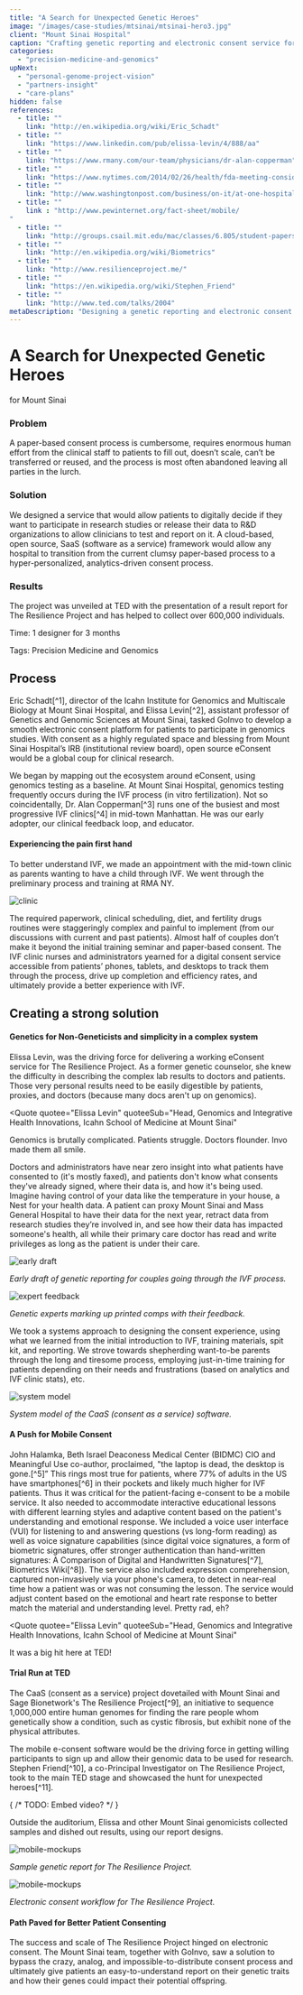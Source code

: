 ```yaml
---
title: "A Search for Unexpected Genetic Heroes"
image: "/images/case-studies/mtsinai/mtsinai-hero3.jpg"
client: "Mount Sinai Hospital"
caption: "Crafting genetic reporting and electronic consent service for The Resilience Project, born at TED 2014."
categories:
  - "precision-medicine-and-genomics"
upNext:
  - "personal-genome-project-vision"
  - "partners-insight"
  - "care-plans"
hidden: false
references:
  - title: ""
    link: "http://en.wikipedia.org/wiki/Eric_Schadt"
  - title: ""
    link: "https://www.linkedin.com/pub/elissa-levin/4/888/aa"
  - title: ""
    link: "https://www.rmany.com/our-team/physicians/dr-alan-copperman"
  - title: ""
    link: "https://www.nytimes.com/2014/02/26/health/fda-meeting-considers-controversial-fertility-procedure.html?_r=0"
  - title: ""
    link: "http://www.washingtonpost.com/business/on-it/at-one-hospital-iphones-ipads-and-google-glass-become-key-medical-tools/2014/07/13/ce2657b0-0842-11e4-a0dd-f2b22a257353_story.html"
  - title: ""
    link : "http://www.pewinternet.org/fact-sheet/mobile/
"
  - title: ""
    link: "http://groups.csail.mit.edu/mac/classes/6.805/student-papers/fall97-papers/fillingham-sig.html"
  - title: ""
    link: "http://en.wikipedia.org/wiki/Biometrics"
  - title: ""
    link: "http://www.resilienceproject.me/"
  - title: ""
    link: "https://en.wikipedia.org/wiki/Stephen_Friend"
  - title: ""
    link: "http://www.ted.com/talks/2004"
metaDescription: "Designing a genetic reporting and electronic consent platform for Mount Sinai and Sage Bionetworks."
---
```



# A Search for Unexpected Genetic Heroes

for Mount Sinai

### Problem

A paper-based consent process is cumbersome, requires enormous human effort from the clinical staff to patients to fill out, doesn’t scale, can’t be transferred or reused, and the process is most often abandoned leaving all parties in the lurch.

### Solution

We designed a service that would allow patients to digitally decide if they want to participate in research studies or release their data to R&D organizations to allow clinicians to test and report on it. A cloud-based, open source, SaaS (software as a service) framework would allow any hospital to transition from the current clumsy paper-based process to a hyper-personalized, analytics-driven consent process.

### Results

The project was unveiled at TED with the presentation of a result report for The Resilience Project and has helped to collect over 600,000 individuals.

<span class="text--uppercase text--gray text--bold text--spacing text--md">Time:</span> 1 designer for 3 months

<span class="text--uppercase text--gray text--bold text--spacing text--md">Tags:</span> Precision Medicine and Genomics
<Divider />

## Process

Eric Schadt[^1], director of the Icahn Institute for Genomics and Multiscale Biology at Mount Sinai Hospital, and Elissa Levin[^2], assistant professor of Genetics and Genomic Sciences at Mount Sinai, tasked GoInvo to develop a smooth electronic consent platform for patients to participate in genomics studies. With consent as a highly regulated space and blessing from Mount Sinai Hospital’s IRB (institutional review board), open source eConsent would be a global coup for clinical research.

We began by mapping out the ecosystem around eConsent, using genomics testing as a baseline. At Mount Sinai Hospital, genomics testing frequently occurs during the IVF process (in vitro fertilization). Not so coincidentally, Dr. Alan Copperman[^3] runs one of the busiest and most progressive IVF clinics[^4] in mid-town Manhattan. He was our early adopter, our clinical feedback loop, and educator.

#### Experiencing the pain first hand

To better understand IVF, we made an appointment with the mid-town clinic as parents wanting to have a child through IVF. We went through the preliminary process and training at RMA NY.

![clinic](/images/case-studies/mtsinai/mtsinai-clinician2.jpg)

The required paperwork, clinical scheduling, diet, and fertility drugs routines were staggeringly complex and painful to implement (from our discussions with current and past patients). Almost half of couples don’t make it beyond the initial training seminar and paper-based consent. The IVF clinic nurses and administrators yearned for a digital consent service accessible from patients’ phones, tablets, and desktops to track them through the process, drive up completion and efficiency rates, and ultimately provide a better experience with IVF.

<Divider />

## Creating a strong solution

#### Genetics for Non-Geneticists and simplicity in a complex system

Elissa Levin, was the driving force for delivering a working eConsent service for The Resilience Project. As a former genetic counselor, she knew the difficulty in describing the complex lab results to doctors and patients. Those very personal results need to be easily digestible by patients, proxies, and doctors (because many docs aren't up on genomics).

<Quote
  quotee="Elissa Levin"
  quoteeSub="Head, Genomics and Integrative Health Innovations, Icahn School of Medicine at Mount Sinai"
>
  Genomics is brutally complicated. Patients struggle. Doctors flounder. Invo
  made them all smile.
</Quote>

Doctors and administrators have near zero insight into what patients have consented to (it's mostly faxed), and patients don't know what consents they've already signed, where their data is, and how it's being used. Imagine having control of your data like the temperature in your house, a Nest for your health data. A patient can proxy Mount Sinai and Mass General Hospital to have their data for the next year, retract data from research studies they’re involved in, and see how their data has impacted someone's health, all while their primary care doctor has read and write privileges as long as the patient is under their care.

![early draft](/images/case-studies/mtsinai/mtsinai-annotated1.jpg)

_Early draft of genetic reporting for couples going through the IVF process._

![expert feedback](/images/case-studies/mtsinai/mtsinai-annotated2.jpg)

_Genetic experts marking up printed comps with their feedback._

We took a systems approach to designing the consent experience, using what we learned from the initial introduction to IVF, training materials, spit kit, and reporting. We strove towards shepherding want-to-be parents through the long and tiresome process, employing just-in-time training for patients depending on their needs and frustrations (based on analytics and IVF clinic stats), etc.

![system model](/images/case-studies/mtsinai/mtsinai-system.jpg)

_System model of the CaaS (consent as a service) software._

#### A Push for Mobile Consent

John Halamka, Beth Israel Deaconess Medical Center (BIDMC) CIO and Meaningful Use co-author, proclaimed, "the laptop is dead, the desktop is gone.[^5]” This rings most true for patients, where 77% of adults in the US have smartphones[^6] in their pockets and likely much higher for IVF patients. Thus it was critical for the patient-facing e-consent to be a mobile service. It also needed to accommodate interactive educational lessons with different learning styles and adaptive content based on the patient's understanding and emotional response. We included a voice user interface (VUI) for listening to and answering questions (vs long-form reading) as well as voice signature capabilities (since digital voice signatures, a form of biometric signatures, offer stronger authentication than hand-written signatures: A Comparison of Digital and Handwritten Signatures[^7], Biometrics Wiki[^8]). The service also included expression comprehension, captured non-invasively via your phone's camera, to detect in near-real time how a patient was or was not consuming the lesson. The service would adjust content based on the emotional and heart rate response to better match the material and understanding level. Pretty rad, eh?

<Quote
  quotee="Elissa Levin"
  quoteeSub="Head, Genomics and Integrative Health Innovations, Icahn School of Medicine at Mount Sinai"
>
  It was a big hit here at TED!
</Quote>

#### Trial Run at TED

The CaaS (consent as a service) project dovetailed with Mount Sinai and Sage Bionetwork's The Resilience Project[^9], an initiative to sequence 1,000,000 entire human genomes for finding the rare people whom genetically show a condition, such as cystic fibrosis, but exhibit none of the physical attributes.

The mobile e-consent software would be the driving force in getting willing participants to sign up and allow their genomic data to be used for research. Stephen Friend[^10], a co-Principal Investigator on The Resilience Project, took to the main TED stage and showcased the hunt for unexpected heroes[^11].

{ /* TODO: Embed video? */ }

Outside the auditorium, Elissa and other Mount Sinai genomicists collected samples and dished out results, using our report designs.

![mobile-mockups](/images/case-studies/mtsinai/mtsinai-report.jpg)

_Sample genetic report for The Resilience Project._

![mobile-mockups](/images/case-studies/mtsinai/mtsinai-mockups.jpg)

_Electronic consent workflow for The Resilience Project._

#### Path Paved for Better Patient Consenting

The success and scale of The Resilience Project hinged on electronic consent. The Mount Sinai team, together with GoInvo, saw a solution to bypass the crazy, analog, and impossible-to-distribute consent process and ultimately give patients an easy-to-understand report on their genetic traits and how their genes could impact their potential offspring.

